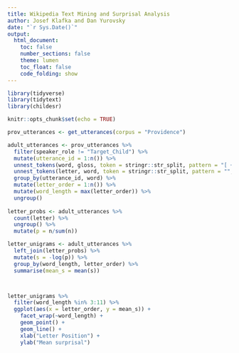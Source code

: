 ```yaml
---
title: Wikipedia Text Mining and Surprisal Analysis
author: Josef Klafka and Dan Yurovsky
date: "`r Sys.Date()`"
output: 
  html_document:
    toc: false
    number_sections: false
    theme: lumen
    toc_float: false
    code_folding: show 
---
```


```r
library(tidyverse)
library(tidytext)
library(childesr)

knitr::opts_chunk$set(echo = TRUE)
```


```r
prov_utterances <- get_utterances(corpus = "Providence")

adult_utterances <- prov_utterances %>%
  filter(speaker_role != "Target_Child") %>% 
  mutate(utterance_id = 1:n()) %>% 
  unnest_tokens(word, gloss, token = stringr::str_split, pattern = "[ +]+") %>%
  unnest_tokens(letter, word, token = stringr::str_split, pattern = "", drop = F) %>%
  group_by(utterance_id, word) %>%
  mutate(letter_order = 1:n()) %>%
  mutate(word_length = max(letter_order)) %>%
  ungroup()
  
letter_probs <- adult_utterances %>% 
  count(letter) %>%
  ungroup() %>%
  mutate(p = n/sum(n))

letter_unigrams <- adult_utterances %>% 
  left_join(letter_probs) %>%
  mutate(s = -log(p)) %>%
  group_by(word_length, letter_order) %>%
  summarise(mean_s = mean(s))



letter_unigrams %>%
  filter(word_length %in% 3:11) %>%
  ggplot(aes(x = letter_order, y = mean_s)) + 
    facet_wrap(~word_length) + 
    geom_point() +
    geom_line() + 
    xlab("Letter Position") + 
    ylab("Mean surprisal")
    
```